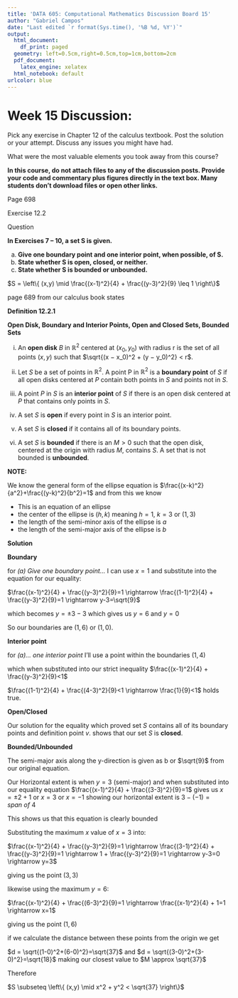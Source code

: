 ```yaml
---
title: 'DATA 605: Computational Mathematics Discussion Board 15'
author: "Gabriel Campos"
date: "Last edited `r format(Sys.time(), '%B %d, %Y')`"
output:
  html_document:
    df_print: paged
  geometry: left=0.5cm,right=0.5cm,top=1cm,bottom=2cm
  pdf_document:
    latex_engine: xelatex
  html_notebook: default
urlcolor: blue
---
```


# Week 15 Discussion:

Pick any exercise in Chapter 12 of the calculus textbook.  Post the solution or your attempt.  Discuss any issues you might have had.

What were the most valuable elements you took away from this course?  

**In this course, do not attach files to any of the discussion posts.  Provide your code and commentary plus figures directly in the text box.  Many students don't download files or open other links.**

Page 698

Exercise 12.2

Question

**In Exercises 7 – 10, a set S is given.**

(a) **Give one boundary point and one interior point, when possible, of S.**
(b) **State whether S is open, closed, or neither.**
(c) **State whether S is bounded or unbounded.**


$S = \left\{ (x,y) \mid \frac{(x-1)^2}{4} + \frac{(y-3)^2}{9} \leq 1 \right\}$

page 689 from our calculus book states

**Definition 12.2.1** 

**Open Disk, Boundary and Interior Points, Open and Closed Sets, Bounded Sets**

i. An **open disk** $B$ in $\mathbb{R}^2$ centered at $(x_0, y_0$) with radius r is the set of all points $(x, y)$ such that $\sqrt{(x − x_0)^2 + (y − y_0)^2} < r$.

ii. Let $S$ be a set of points in $\mathbb{R}^2$. A point P in $\mathbb{R}^2$ is a **boundary point** of $S$ if all open disks centered at $P$ contain both points in $S$ and points not in $S$.

iii. A point $P$ in $S$ is an **interior point** of $S$ if there is an open disk centered at $P$ that contains only points in $S$.

iv. A set $S$ is **open** if every point in $S$ is an interior point.

v. A set $S$ is **closed** if it contains all of its boundary points.

vi. A set $S$ is **bounded** if there is an $M > 0$ such that the open disk, centered at the origin with radius $M$, contains $S$. A set that is not bounded is **unbounded**.


**NOTE:**

We know the general form of the ellipse equation is $\frac{(x-k)^2}{a^2}+\frac{(y-k)^2}{b^2}=1$ and from this we know

- This is an equation of an ellipse
- the center of the ellipse is $(h,k)$ meaning $h=1, \ k=3$ or $(1,3)$
- the length of the semi-minor axis of the ellipse is $a$
- the length of the semi-major axis of the ellipse is $b$

**Solution**

**Boundary**

for *(a) Give one boundary point...* I can use $x=1$ and substitute into the equation for our equality:

$\frac{(x-1)^2}{4} + \frac{(y-3)^2}{9}=1 \rightarrow \frac{(1-1)^2}{4} + \frac{(y-3)^2}{9}=1 \rightarrow y-3=\sqrt{9}$

which becomes $y = \pm 3 - 3$ which gives us $y=6$ and $y=0$

So our boundaries are $(1,6)$ or $(1,0)$.

**Interior point**

for *(a)... one interior point* I'll use a point within the boundaries $(1,4)$

which when substituted into our strict inequality $\frac{(x-1)^2}{4} + \frac{(y-3)^2}{9}<1$

$\frac{(1-1)^2}{4} + \frac{(4-3)^2}{9}<1 \rightarrow \frac{1}{9}<1$ holds true.

**Open/Closed**

Our solution for the equality which proved set $S$ contains all of its boundary points and definition point $v.$ shows that our set $S$ is **closed**.

**Bounded/Unbounded**

The semi-major axis along the y-direction is given as b or $\sqrt{9}$ from our original equation.

Our Horizontal extent is when $y=3$ (semi-major) and when substituted into our equality equation $\frac{(x-1)^2}{4} + \frac{(3-3)^2}{9}=1$ 
gives us $x= \pm 2 +1$ or $x=3$ or $x=-1$ showing our horizontal extent is $3-(-1)=span \ of \ 4$

This shows us that this equation is clearly bounded

Substituting the maximum $x$ value of $x=3$ into:

$\frac{(x-1)^2}{4} + \frac{(y-3)^2}{9}=1 \rightarrow \frac{(3-1)^2}{4} + \frac{(y-3)^2}{9}=1 \rightarrow 1 + \frac{(y-3)^2}{9}=1 \rightarrow y-3=0 \rightarrow y=3$

giving us the point $(3,3)$

likewise using the maximum $y=6$:

$\frac{(x-1)^2}{4} + \frac{(6-3)^2}{9}=1 \rightarrow \frac{(x-1)^2}{4} + 1=1 \rightarrow x=1$

giving us the point $(1,6)$

if we calculate the distance between these points from the origin we get

$d = \sqrt{(1-0)^2+(6-0)^2}=\sqrt{37}$ and $d = \sqrt{(3-0)^2+(3-0)^2}=\sqrt{18}$ making our closest value to $M \approx \sqrt{37}$

Therefore

$S \subseteq \left\{ (x,y) \mid x^2 + y^2 < \sqrt{37} \right\}$

